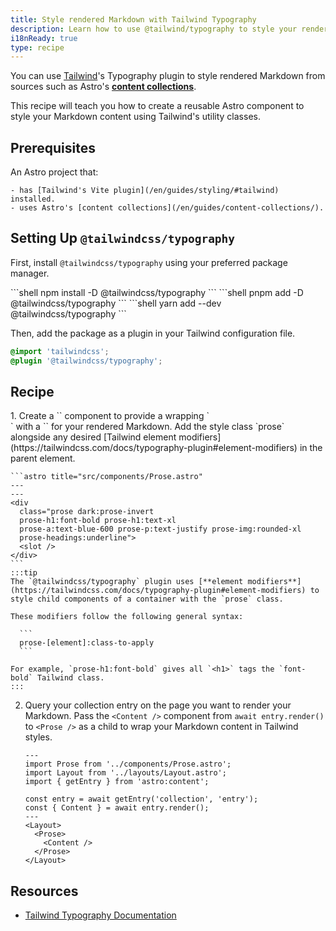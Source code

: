 ```yaml
---
title: Style rendered Markdown with Tailwind Typography
description: Learn how to use @tailwind/typography to style your rendered Markdown.
i18nReady: true
type: recipe
---
```


You can use [Tailwind](https://tailwindcss.com)'s Typography plugin to style rendered Markdown from sources such as Astro's [**content collections**](/en/guides/content-collections/).

This recipe will teach you how to create a reusable Astro component to style your Markdown content using Tailwind's utility classes.

## Prerequisites

An Astro project that:

	- has [Tailwind's Vite plugin](/en/guides/styling/#tailwind) installed.
	- uses Astro's [content collections](/en/guides/content-collections/).

## Setting Up `@tailwindcss/typography`

First, install `@tailwindcss/typography` using your preferred package manager.

<PackageManagerTabs>
 	<Fragment slot="npm">
	```shell 
	npm install -D @tailwindcss/typography
	```
	</Fragment>
  	<Fragment slot="pnpm">
	```shell 
	pnpm add -D @tailwindcss/typography
	```
	</Fragment>
  	<Fragment slot="yarn">
	```shell
	yarn add --dev @tailwindcss/typography
	```
	</Fragment>
</PackageManagerTabs>

Then, add the package as a plugin in your Tailwind configuration file.

```css title="src/styles/global.css" ins={2}
@import 'tailwindcss';
@plugin '@tailwindcss/typography';
```

## Recipe

<Steps>
1. Create a `<Prose />` component to provide a wrapping `<div>` with a `<slot />` for your rendered Markdown. Add the style class `prose` alongside any desired [Tailwind element modifiers](https://tailwindcss.com/docs/typography-plugin#element-modifiers) in the parent element.

    ```astro title="src/components/Prose.astro"
    ---
    ---
    <div 
      class="prose dark:prose-invert 
      prose-h1:font-bold prose-h1:text-xl 
      prose-a:text-blue-600 prose-p:text-justify prose-img:rounded-xl 
      prose-headings:underline">
      <slot />
    </div>
    ```
    :::tip
    The `@tailwindcss/typography` plugin uses [**element modifiers**](https://tailwindcss.com/docs/typography-plugin#element-modifiers) to style child components of a container with the `prose` class. 

    These modifiers follow the following general syntax: 

      ```
      prose-[element]:class-to-apply
      ``` 

    For example, `prose-h1:font-bold` gives all `<h1>` tags the `font-bold` Tailwind class.
    :::

2. Query your collection entry on the page you want to render your Markdown. Pass the `<Content />` component from `await entry.render()` to `<Prose />` as a child to wrap your Markdown content in Tailwind styles.

    ```astro title="src/pages/index.astro"
    ---
    import Prose from '../components/Prose.astro';
    import Layout from '../layouts/Layout.astro';
    import { getEntry } from 'astro:content';

    const entry = await getEntry('collection', 'entry');
    const { Content } = await entry.render();
    ---
    <Layout>
      <Prose>
        <Content />
      </Prose>
    </Layout>
    ```
</Steps>

## Resources

- [Tailwind Typography Documentation](https://tailwindcss.com/docs/typography-plugin)
